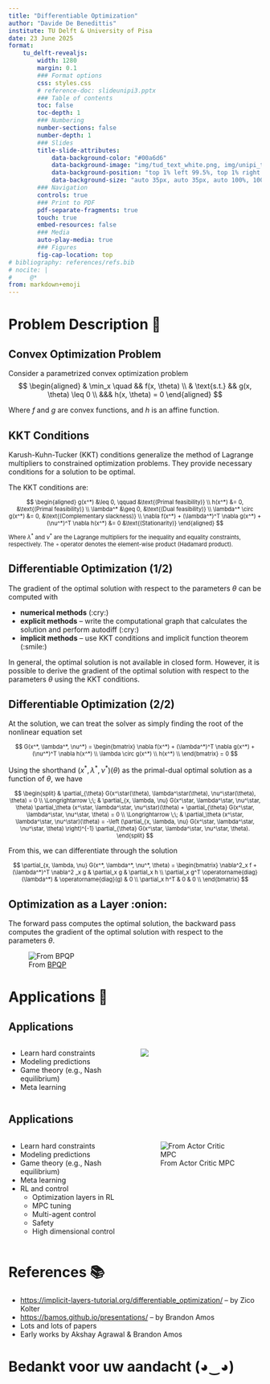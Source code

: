```yaml
---
title: "Differentiable Optimization"
author: "Davide De Benedittis"
institute: TU Delft & University of Pisa
date: 23 June 2025
format:
    tu_delft-revealjs:
        width: 1280
        margin: 0.1
        ### Format options
        css: styles.css
        # reference-doc: slideunipi3.pptx
        ### Table of contents
        toc: false
        toc-depth: 1
        ### Numbering
        number-sections: false
        number-depth: 1
        ### Slides
        title-slide-attributes:
            data-background-color: "#00a6d6"
            data-background-image: "img/tud_text_white.png, img/unipi_text_white.webp, img/ducks.png, img/p1.png"
            data-background-position: "top 1% left 99.5%, top 1% right 99.5%, top 0% right 0%, top 0% right 0%"
            data-background-size: "auto 35px, auto 35px, auto 100%, 100% 100%"
        ### Navigation
        controls: true
        ### Print to PDF
        pdf-separate-fragments: true
        touch: true
        embed-resources: false
        ### Media
        auto-play-media: true
        ### Figures
        fig-cap-location: top
# bibliography: references/refs.bib
# nocite: |
#     @*
from: markdown+emoji
---
```


# Problem Description 📝 {visibility="uncounted"}

## Convex Optimization Problem

Consider a parametrized convex optimization problem
$$
\begin{aligned}
& \min_x \quad && f(x, \theta) \\
& \text{s.t.} && g(x, \theta) \leq 0 \\
&&& h(x, \theta) = 0
\end{aligned}
$$

Where $f$ and $g$ are convex functions, and $h$ is an affine function.

## KKT Conditions

Karush-Kuhn-Tucker (KKT) conditions generalize the method of Lagrange multipliers to constrained optimization problems.
They provide necessary conditions for a solution to be optimal.

The KKT conditions are:

::: {style="font-size: 80%;"}
$$
\begin{aligned}
g(x^*) &\leq 0, \qquad &\text{(Primal feasibility)} \\
h(x^*) &= 0, &\text{(Primal feasibility)} \\
\lambda^* &\geq 0, &\text{(Dual feasibility)} \\
\lambda^* \circ g(x^*) &= 0, &\text{(Complementary slackness)} \\
\nabla f(x^*) + (\lambda^*)^T \nabla g(x^*) + (\nu^*)^T \nabla h(x^*) &= 0 &\text{(Stationarity)}
\end{aligned}
$$
:::

::: {style="font-size: 80%;"}
Where $\lambda^*$ and $\nu^*$ are the Lagrange multipliers for the inequality and equality constraints, respectively.
The $\circ$ operator denotes the element-wise product (Hadamard product).
:::

## Differentiable Optimization (1/2)

The gradient of the optimal solution with respect to the parameters $\theta$ can be computed with

- **numerical methods** (:cry:)
- **explicit methods** -- write the computational graph that calculates the solution and perform autodiff (:cry:)
- **implicit methods** -- use KKT conditions and implicit function theorem (:smile:)

In general, the optimal solution is not available in closed form.
However, it is possible to derive the gradient of the optimal solution with respect to the parameters $\theta$ using the KKT conditions.

## Differentiable Optimization (2/2) {.smaller}

At the solution, we can treat the solver as simply finding the root of the nonlinear equation set

::: {style="font-size: 80%;"}
$$
G(x^*, \lambda^*, \nu^*) = \begin{bmatrix}
\nabla f(x^*) + (\lambda^*)^T \nabla g(x^*) + (\nu^*)^T \nabla h(x^*) \\
\lambda \circ g(x^*) \\
h(x^*) \\
\end{bmatrix} = 0
$$
:::

Using the shorthand $(x^*, \lambda^*, \nu^*)(\theta)$ as the primal-dual optimal solution as a function of $\theta$, we have

::: {style="font-size: 80%;"}
$$
\begin{split}
& \partial_{\theta} G(x^\star(\theta), \lambda^\star(\theta), \nu^\star(\theta), \theta) = 0 \\
\Longrightarrow \;\; & \partial_{x, \lambda, \nu} G(x^\star, \lambda^\star, \nu^\star, \theta) \partial_\theta (x^\star, \lambda^\star, \nu^\star)(\theta) + \partial_{\theta} G(x^\star, \lambda^\star, \nu^\star, \theta) = 0 \\
\Longrightarrow \;\; & \partial_\theta (x^\star, \lambda^\star, \nu^\star)(\theta) = -\left (\partial_{x, \lambda, \nu} G(x^\star, \lambda^\star, \nu^\star, \theta) \right)^{-1} \partial_{\theta} G(x^\star, \lambda^\star, \nu^\star, \theta).
\end{split}
$$
:::

From this, we can differentiate through the solution

::: {style="font-size: 80%;"}
$$
\partial_{x, \lambda, \nu} G(x^*, \lambda^*, \nu^*, \theta) = \begin{bmatrix}
\nabla^2_x f + (\lambda^*)^T \nabla^2 _x g & \partial_x g & \partial_x h \\
\partial_x g^T \operatorname{diag}(\lambda^*) & \operatorname{diag}(g) & 0 \\
\partial_x h^T & 0 & 0 \\
\end{bmatrix}
$$
:::

## Optimization as a Layer :onion:

The forward pass computes the optimal solution, the backward pass computes the gradient of the optimal solution with respect to the parameters $\theta$.

![From [BPQP](https://arxiv.org/pdf/2411.19285)](img/opt_layer.png){fig-align="center"}


# Applications 🚀 {visibility="uncounted"}

## Applications {auto-animate=true}

:::: {.columns}

::: {.column width="50%"}
::: {.incremental}
- Learn hard constraints
- Modeling predictions
- Game theory (e.g., Nash equilibrium)
- Meta learning
:::
:::

::: {.column width="50%"}
![](img/polytope-learning.gif)
:::
::::

## Applications {auto-animate=true}

:::: {.columns}

::: {.column width="50%"}
- Learn hard constraints
- Modeling predictions
- Game theory (e.g., Nash equilibrium)
- Meta learning
- RL and control
  - Optimization layers in RL
  - MPC tuning
  - Multi-agent control
  - Safety
  - High dimensional control
:::

::: {.column width="50%"}
![From Actor Critic MPC](img/ac_mpc.png)
:::
::::

<!-- ## CvxPy Test

Omnidirectional robot go-to-goal task with obstacle avoidance.

```{=html}
<iframe width="1280" height="600" src="img/cvxpy_test.html" title="CvxPy"></iframe>
``` -->

# References 📚 {visibility="uncounted"}

- [https://implicit-layers-tutorial.org/differentiable_optimization/](https://implicit-layers-tutorial.org/differentiable_optimization/) -- by Zico Kolter
- [https://bamos.github.io/presentations/](https://bamos.github.io/presentations/) -- by Brandon Amos
- Lots and lots of papers
- Early works by Akshay Agrawal & Brandon Amos

# Bedankt voor uw aandacht (◕‿◕) {background-color="#00a6d6" background-image="img/tud_text_white.png, img/unipi_text_white.webp, img/p3.png" data-background-size="auto 35px, auto 35px, 100% 100%" data-background-position="99.5% 1%, 0.5% 1%, 50% 50%" visibility="uncounted"}